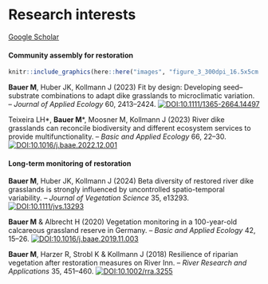 # Research interests

[Google Scholar](https://scholar.google.de/citations?hl=de&user=oHhmOkkAAAAJ){target="_blank"}

#### **Community assembly for restoration**

```r
knitr::include_graphics(here::here("images", "figure_3_300dpi_16.5x5cm.tiff"))
```

**Bauer M**, Huber JK, Kollmann J (2023) Fit by design: Developing seed–substrate combinations to adapt dike grasslands to microclimatic variation. – *Journal of Applied Ecology* 60, 2413–2424. 
[![DOI:10.1111/1365-2664.14497](http://img.shields.io/badge/DOI-10.1111/1365-2664.14497-informational.svg)](https://doi.org/10.1111/1365-2664.14497)

Teixeira LH\*, **Bauer M**\*, Moosner M, Kollmann J (2023) River dike grasslands can reconcile biodiversity and different ecosystem services to provide multifunctionality. – *Basic and Applied Ecology* 66, 22–30. [![DOI:10.1016/j.baae.2022.12.001](http://img.shields.io/badge/DOI-10.1016/j.baae.2022.12.001-informational.svg)](https://doi.org/10.1016/j.baae.2022.12.001)

#### **Long-term monitoring of restoration**

**Bauer M**, Huber JK, Kollmann J (2024) Beta diversity of restored river dike grasslands is strongly influenced by uncontrolled spatio-temporal variability. – *Journal of Vegetation Science* 35, e13293. [![DOI:10.1111/jvs.13293](http://img.shields.io/badge/DOI-10.1111/jvs.13293-informational.svg)](https://doi.org/10.1111/jvs.13293)

**Bauer M** & Albrecht H (2020) Vegetation monitoring in a 100-year-old calcareous grassland reserve in Germany. – *Basic and Applied Ecology* 42, 15–26. [![DOI:10.1016/j.baae.2019.11.003](http://img.shields.io/badge/DOI-10.1016/j.baae.2019.11.003-informational.svg)](https://doi.org/10.1016/j.baae.2019.11.003)

**Bauer M**, Harzer R, Strobl K & Kollmann J (2018) Resilience of riparian vegetation after restoration measures on River Inn. – *River Research and Applications* 35, 451–460. [![DOI:10.1002/rra.3255](http://img.shields.io/badge/DOI-10.1002/rra.3255-informational.svg)](https://doi.org/10.1002/rra.3255) 